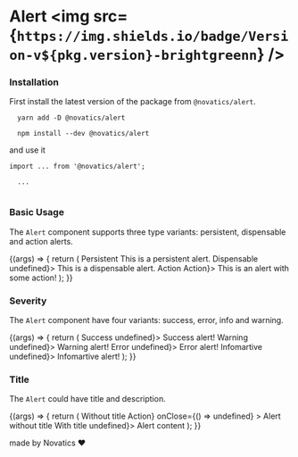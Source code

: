 

<Meta title="Components/Alert" component={Alert} />

# Alert <img src={`https://img.shields.io/badge/Version-v${pkg.version}-brightgreenn`} />

### Installation

First install the latest version of the package from `@novatics/alert`.

```shell
  yarn add -D @novatics/alert
```

```shell
  npm install --dev @novatics/alert
```

and use it

```tsx
import ... from '@novatics/alert';

  ...


```

### Basic Usage

The `Alert` component supports three type variants: persistent, dispensable and action alerts.

<Canvas>
  <Story name="Basic Usage">
    {(args) => {
      return (
        <Stack spacing={3}>
          <Grid container spacing={2}>
            <Grid item xxs={4}>
              <Stack spacing={2}>
                <Typography variant="body">Persistent</Typography>
                <Alert severity="info">This is a persistent alert.</Alert>
              </Stack>
            </Grid>
            <Grid item xxs={4}>
              <Stack spacing={2}>
                <Typography variant="body">Dispensable</Typography>
                <Alert onClose={() => undefined}>
                  This is a dispensable alert.
                </Alert>
              </Stack>
            </Grid>
            <Grid item xxs={4}>
              <Stack spacing={2}>
                <Typography variant="body">Action</Typography>
                <Alert action={<Typography variant="body2">Action</Typography>}>
                  This is an alert with some action!
                </Alert>
              </Stack>
            </Grid>
          </Grid>
        </Stack>
      );
    }}
  </Story>
</Canvas>

### Severity

The `Alert` component have four variants: success, error, info and warning.

<Canvas>
  <Story name="Severity">
    {(args) => {
      return (
        <Stack spacing={4}>
          <Grid container spacing={4}>
            <Grid item xs={3}>
              <Stack spacing={1}>
                <Typography variant="body">Success</Typography>
                <Alert severity="success" onClose={() => undefined}>
                  Success alert!
                </Alert>
              </Stack>
            </Grid>
            <Grid item xs={3}>
              <Stack spacing={1}>
                <Typography variant="body">Warning</Typography>
                <Alert severity="warning" onClose={() => undefined}>
                  Warning alert!
                </Alert>
              </Stack>
            </Grid>
            <Grid item xs={3}>
              <Stack spacing={1}>
                <Typography variant="body">Error</Typography>
                <Alert severity="error" onClose={() => undefined}>
                  Error alert!
                </Alert>
              </Stack>
            </Grid>
            <Grid item xs={3}>
              <Stack spacing={1}>
                <Typography variant="body">Infomartive</Typography>
                <Alert severity="info" onClose={() => undefined}>
                  Infomartive alert!
                </Alert>
              </Stack>
            </Grid>
          </Grid>
        </Stack>
      );
    }}
  </Story>
</Canvas>

### Title

The `Alert` could have title and description.

<Canvas>
  <Story name="Title">
    {(args) => {
      return (
        <Stack spacing={4}>
          <Grid container spacing={4}>
            <Grid item xs={3}>
              <Stack spacing={1}>
                <Typography variant="body">Without title</Typography>
                <Alert
                  action={<Typography variant="body2">Action</Typography>}
                  onClose={() => undefined}
                >
                  Alert without title
                </Alert>
              </Stack>
            </Grid>
            <Grid item xs={3}>
              <Stack spacing={1}>
                <Typography variant="body">With title</Typography>
                <Alert title="Title" onClose={() => undefined}>
                  Alert content
                </Alert>
              </Stack>
            </Grid>
          </Grid>
        </Stack>
      );
    }}
  </Story>
</Canvas>

made by Novatics ❤
